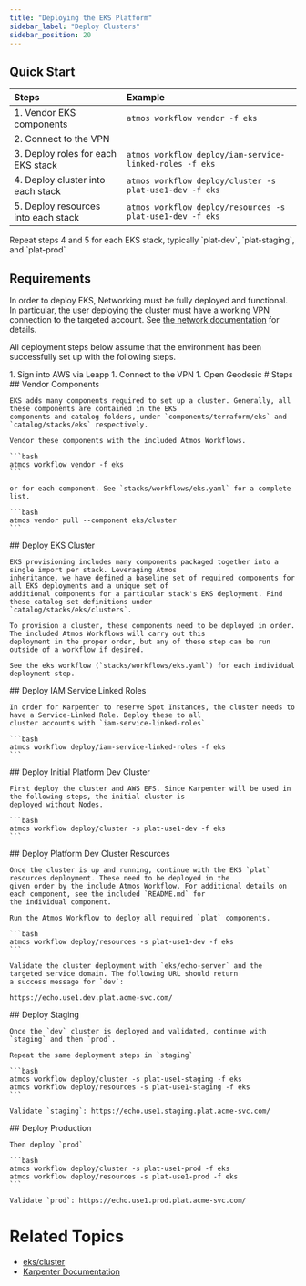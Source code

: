 ```yaml
---
title: "Deploying the EKS Platform"
sidebar_label: "Deploy Clusters"
sidebar_position: 20
---
```


## Quick Start

| Steps                               | Example                                                   |
| :---------------------------------- | :-------------------------------------------------------- |
| 1. Vendor EKS components            | `atmos workflow vendor -f eks`                            |
| 2. Connect to the VPN               |                                                           |
| 3. Deploy roles for each EKS stack  | `atmos workflow deploy/iam-service-linked-roles -f eks`   |
| 4. Deploy cluster into each stack   | `atmos workflow deploy/cluster -s plat-use1-dev -f eks`   |
| 5. Deploy resources into each stack | `atmos workflow deploy/resources -s plat-use1-dev -f eks` |

<Note>
  Repeat steps 4 and 5 for each EKS stack, typically `plat-dev`, `plat-staging`, and `plat-prod`
</Note>

## Requirements

In order to deploy EKS, Networking must be fully deployed and functional. In particular, the user deploying the cluster
must have a working VPN connection to the targeted account. See [the network documentation](/layers/network) for details.

All deployment steps below assume that the environment has been successfully set up with the following steps.

<Steps>
1. Sign into AWS via Leapp
1. Connect to the VPN
1. Open Geodesic
</Steps>

<Steps>
  # Steps

  <Step>
    ## <StepNumber/> Vendor Components

    EKS adds many components required to set up a cluster. Generally, all these components are contained in the EKS
    components and catalog folders, under `components/terraform/eks` and `catalog/stacks/eks` respectively.

    Vendor these components with the included Atmos Workflows.

    ```bash
    atmos workflow vendor -f eks
    ```

    or for each component. See `stacks/workflows/eks.yaml` for a complete list.

    ```bash
    atmos vendor pull --component eks/cluster
    ```
  </Step>

  <Step>
    ## <StepNumber/> Deploy EKS Cluster

    EKS provisioning includes many components packaged together into a single import per stack. Leveraging Atmos
    inheritance, we have defined a baseline set of required components for all EKS deployments and a unique set of
    additional components for a particular stack's EKS deployment. Find these catalog set definitions under
    `catalog/stacks/eks/clusters`.

    To provision a cluster, these components need to be deployed in order. The included Atmos Workflows will carry out this
    deployment in the proper order, but any of these step can be run outside of a workflow if desired.

    See the eks workflow (`stacks/workflows/eks.yaml`) for each individual deployment step.
  </Step>

  <Step>
    ## <StepNumber/> Deploy IAM Service Linked Roles

    In order for Karpenter to reserve Spot Instances, the cluster needs to have a Service-Linked Role. Deploy these to all
    cluster accounts with `iam-service-linked-roles`

    ```bash
    atmos workflow deploy/iam-service-linked-roles -f eks
    ```
  </Step>

  <Step>
    ## <StepNumber/> Deploy Initial Platform Dev Cluster

    First deploy the cluster and AWS EFS. Since Karpenter will be used in the following steps, the initial cluster is
    deployed without Nodes.

    ```bash
    atmos workflow deploy/cluster -s plat-use1-dev -f eks
    ```
  </Step>

  <Step>
    ## <StepNumber/> Deploy Platform Dev Cluster Resources

    Once the cluster is up and running, continue with the EKS `plat` resources deployment. These need to be deployed in the
    given order by the include Atmos Workflow. For additional details on each component, see the included `README.md` for
    the individual component.

    Run the Atmos Workflow to deploy all required `plat` components.

    ```bash
    atmos workflow deploy/resources -s plat-use1-dev -f eks
    ```

    Validate the cluster deployment with `eks/echo-server` and the targeted service domain. The following URL should return
    a success message for `dev`:

    https://echo.use1.dev.plat.acme-svc.com/
  </Step>

  <Step>
    ## <StepNumber/> Deploy Staging

    Once the `dev` cluster is deployed and validated, continue with `staging` and then `prod`.

    Repeat the same deployment steps in `staging`

    ```bash
    atmos workflow deploy/cluster -s plat-use1-staging -f eks
    atmos workflow deploy/resources -s plat-use1-staging -f eks
    ```

    Validate `staging`: https://echo.use1.staging.plat.acme-svc.com/
  </Step>

  <Step>
    ## <StepNumber/> Deploy Production

    Then deploy `prod`

    ```bash
    atmos workflow deploy/cluster -s plat-use1-prod -f eks
    atmos workflow deploy/resources -s plat-use1-prod -f eks
    ```

    Validate `prod`: https://echo.use1.prod.plat.acme-svc.com/
  </Step>
</Steps>

# Related Topics

- [eks/cluster](/components/library/aws/eks/cluster/)
- [Karpenter Documentation](https://karpenter.sh/)
